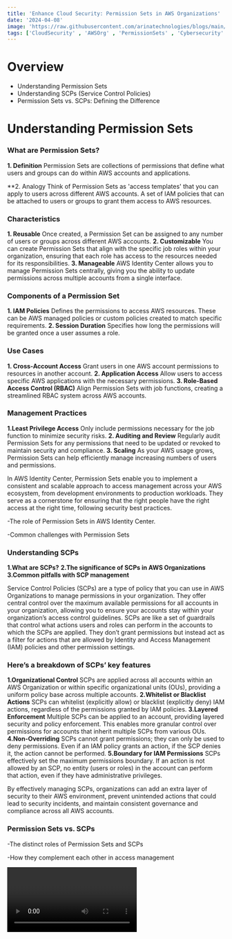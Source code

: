 ```yaml
---
title: 'Enhance Cloud Security: Permission Sets in AWS Organizations'
date: '2024-04-08'
image: 'https://raw.githubusercontent.com/arinatechnologies/blogs/main/images/permision%20sets.webp'
tags: ['CloudSecurity' , 'AWSOrg' , 'PermissionSets' , 'Cybersecurity' , 'AWSBestPractices' , 'CloudComputing']
---
```


# Overview
 - Understanding Permission Sets
 - Understanding SCPs (Service Control Policies)
 - Permission Sets vs. SCPs: Defining the Difference

# Understanding Permission Sets

### What are Permission Sets?
**1. Definition**
Permission Sets are collections of permissions that define what users and groups can do within AWS accounts and applications.

**2. Analogy 
Think of Permission Sets as 'access templates' that you can apply to users across different AWS accounts. 
A set of IAM policies that can be attached to users or groups to grant them access to AWS resources.

### Characteristics
**1. Reusable**
Once created, a Permission Set can be assigned to any number of users or groups across different AWS accounts.
**2. Customizable** 
You can create Permission Sets that align with the specific job roles within your organization, ensuring that each role has access to the resources needed for its responsibilities.
**3. Manageable** 
AWS Identity Center allows you to manage Permission Sets centrally, giving you the ability to update permissions across multiple accounts from a single interface.

### Components of a Permission Set
**1. IAM Policies** 
Defines the permissions to access AWS resources. These can be AWS managed policies or custom policies created to match specific requirements.
**2. Session Duration** 
Specifies how long the permissions will be granted once a user assumes a role.

### Use Cases
**1. Cross-Account Access** 
Grant users in one AWS account permissions to resources in another account.
**2. Application Access** 
Allow users to access specific AWS applications with the necessary permissions.
**3. Role-Based Access Control (RBAC)** 
Align Permission Sets with job functions, creating a streamlined RBAC system across AWS accounts.

### Management Practices
**1.Least Privilege Access** 
Only include permissions necessary for the job function to minimize security risks.
**2. Auditing and Review** 
Regularly audit Permission Sets for any permissions that need to be updated or revoked to maintain security and compliance.
**3. Scaling** 
As your AWS usage grows, Permission Sets can help efficiently manage increasing numbers of users and permissions.

In AWS Identity Center, Permission Sets enable you to implement a consistent and scalable approach to access management across your AWS ecosystem, from development environments to production workloads. They serve as a cornerstone for ensuring that the right people have the right access at the right time, following security best practices.

-The role of Permission Sets in AWS Identity Center.

-Common challenges with Permission Sets

### Understanding SCPs
**1.What are SCPs?**
**2.The significance of SCPs in AWS Organizations**
**3.Common pitfalls with SCP management**

Service Control Policies (SCPs) are a type of policy that you can use in AWS Organizations to manage permissions in your organization. They offer central control over the maximum available permissions for all accounts in your organization, allowing you to ensure your accounts stay within your organization’s access control guidelines.
SCPs are like a set of guardrails that control what actions users and roles can perform in the accounts to which the SCPs are applied. They don’t grant permissions but instead act as a filter for actions that are allowed by Identity and Access Management (IAM) policies and other permission settings.

### Here’s a breakdown of SCPs’ key features

**1.Organizational Control** 
SCPs are applied across all accounts within an AWS Organization or within specific organizational units (OUs), providing a uniform policy base across multiple accounts.
**2.Whitelist or Blacklist Actions** 
SCPs can whitelist (explicitly allow) or blacklist (explicitly deny) IAM actions, regardless of the permissions granted by IAM policies.
**3.Layered Enforcement** 
Multiple SCPs can be applied to an account, providing layered security and policy enforcement. This enables more granular control over permissions for accounts that inherit multiple SCPs from various OUs.
**4.Non-Overriding** 
SCPs cannot grant permissions; they can only be used to deny permissions. Even if an IAM policy grants an action, if the SCP denies it, the action cannot be performed.
**5.Boundary for IAM Permissions** 
SCPs effectively set the maximum permissions boundary. If an action is not allowed by an SCP, no entity (users or roles) in the account can perform that action, even if they have administrative privileges.

By effectively managing SCPs, organizations can add an extra layer of security to their AWS environment, prevent unintended actions that could lead to security incidents, and maintain consistent governance and compliance across all AWS accounts.


### Permission Sets vs. SCPs

-The distinct roles of Permission Sets and SCPs

-How they complement each other in access management

<Video id="l1qrQSUFLv4" title="Enhance Cloud Security: Permission Sets in AWS Org"/>

<table>
                                                    <tbody>
                                                    <tr>
                                                    <th>Feature/Aspect</th>
                                                    <th>Permission Sets</th>
                                                    <th>SCPs (Service Control Policies)</th>
                                                    </tr>
                                                    <tr>
                                                    <td>Definition</td>
                                                    <td>Collections of permissions that grant a group rights to perform certain actions 
                                                    in AWS.</td>
                                                    <td>Policies that specify the maximum permissions 
                                                      for an organization or OU in AWS.</td>
                                                    </tr>
                                                    <tr>
                                                    <td>Purpose</td>
                                                    <td>To assign specific permissions to users or groups within AWS accounts.</td>
                                                    <td>To manage permissions and provide guardrails for all accounts within an org.</td>
                                                    </tr>
                                                    <tr>
                                                    <td>Scope</td>
                                                    <td>Applied at the user or group level within accounts</td>
                                                    <td>Applied across all accounts or within specific OUs in an organization.</td>
                                                    </tr>
                                                    <tr>
                                                    <td>Permission Granting</td>
                                                    <td>Can grant permissions to perform actions.</td>
                                                    <td>Do not grant permissions; they only restrict or filter them.</td>
                                                    </tr>
                                                    <tr>
                                                    <td>Use Case</td>
                                                    <td>Tailored access for individuals based 
                                                    on role or task.</td>
                                                    <td>Broad control over account actions to enforce compliance and security.</td>
                                                    </tr>
                                                    <tr>
                                                    <td>Application Method</td>
                                                    <td>Assigned to users or groups 
                                                    in AWS Identity Center.</td>
                                                    <td>Attached to OUs or accounts within 
                                                    AWS Organizations.</td>
                                                    </tr>
                                                    <tr>
                                                    <td>Overriding Permissions</td>
                                                    <td>Can potentially override existing permissions with more permissive rules.</td>
                                                    <td>Cannot override or provide additional permissions beyond what's allowed.</td>
                                                    </tr>
                                                    <tr>
                                                    <td>Primary Function</td>
                                                    <td>To allow specific AWS actions that users/groups can perform.</td>
                                                    <td>To prevent certain AWS actions, regardless of IAM policies.</td>
                                                    </tr>
                                                    <tr> 
                                                    <td>Flexibility</td>
                                                    <td>Highly customizable for 
                                                    individual needs and roles.</td>
                                                    <td>Provide a consistent set of guardrails for all accounts under its scope.</td>
                                                    </tr>
                                                    <tr>
                                                    <td>Interaction with IAM</td>
                                                    <td>Works in conjunction with IAM permissions.</td>
                                                    <td>Sits over IAM policies, 
                                                    acting as a boundary for them.</td>
                                                    </tr>
                                                    <tr>
                                                    <td>Type of Control</td>
                                                    <td>Granular control for specific users/groups.</td>
                                                    <td>High-level control affecting all users/roles in the accounts.</td>
                                                    </tr>
                                                    <tr>
                                                    <td>Visibility</td>
                                                    <td>Visible and managed within AWS Identity Center.</td>
                                                    <td>Visible and managed in the 
                                                    AWS Organizations console.</td>
                                                    </tr>
                                                    <tr>
                                                    <td>Enforcement Level</td>
                                                    <td>Enforced at the account level where the permission set is applied.</td>
                                                    <td>Enforced across the organization or within specified OUs.</td>
                                                    </tr>
                                                    </tbody>
                                                    </table>





                                                
                                            


                                            








